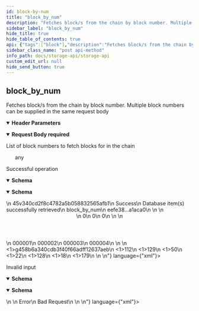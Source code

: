 ```yaml
---
id: block-by-num
title: "block_by_num"
description: "Fetches block/s from the chain by block number. Multiple block numbers can be supplied in the same request body"
sidebar_label: "block_by_num"
hide_title: true
hide_table_of_contents: true
api: {"tags":["block"],"description":"Fetches block/s from the chain by block number. Multiple block numbers can be supplied in the same request body","operationId":"blockByNum","parameters":[{"in":"header","name":"x-request-id","required":true,"description":"An idempotent key for retrieving cached responses from the node","schema":{"type":"array","items":{"type":"string","example":"afac3a3dd8a04538934db1c20cc29767"}}}],"requestBody":{"description":"List of block numbers to fetch blocks for in the chain","content":{"application/json":{"schema":{"example":[0,10,20000]}}},"required":true},"responses":{"200":{"description":"Successful operation","content":{"application/json":{"schema":{"type":"object","properties":{"id":{"type":"string","example":"45v340cd2f8c4782a5b058832565afb1","description":"The ID of the call, which corresponds to the x-request-id used in the header"},"status":{"type":"string","example":"Success","description":"The status of the call, which will be one of either \"Success\", \"Error\", or \"Pending\""},"reason":{"type":"string","example":"Database item(s) successfully retrieved","description":"The reason for the status of the call. Most useful to debug errors"},"route":{"type":"string","example":"block_by_num","description":"The endpoint route that was called"},"content":{"type":"array","items":{"type":"array","items":{"type":"object"},"example":["eefe38...a1aca0",{"block":{"header":{"version":0,"bits":0,"nonce":[],"b_num":0,"seed_value":[],"previous_hash":null,"merkle_root_hash":""},"transactions":["000001","000002","000003","000004"]},"mining_tx_hash_and_nonces":{"1":["g458b6a340cdb3f40f66adff12637aeb",[112,129,50,22,128,18,179]]}}]}}},"title":"ResponseBlockByNum"}},"application/xml":{"schema":{"type":"object","properties":{"id":{"type":"string","example":"45v340cd2f8c4782a5b058832565afb1","description":"The ID of the call, which corresponds to the x-request-id used in the header"},"status":{"type":"string","example":"Success","description":"The status of the call, which will be one of either \"Success\", \"Error\", or \"Pending\""},"reason":{"type":"string","example":"Database item(s) successfully retrieved","description":"The reason for the status of the call. Most useful to debug errors"},"route":{"type":"string","example":"block_by_num","description":"The endpoint route that was called"},"content":{"type":"array","items":{"type":"array","items":{"type":"object"},"example":["eefe38...a1aca0",{"block":{"header":{"version":0,"bits":0,"nonce":[],"b_num":0,"seed_value":[],"previous_hash":null,"merkle_root_hash":""},"transactions":["000001","000002","000003","000004"]},"mining_tx_hash_and_nonces":{"1":["g458b6a340cdb3f40f66adff12637aeb",[112,129,50,22,128,18,179]]}}]}}},"title":"ResponseBlockByNum"}}}},"400":{"description":"Invalid input","content":{"application/json":{"schema":{"type":"object","properties":{"id":{"type":"string","example":null},"status":{"type":"string","example":"Error"},"reason":{"type":"string","example":"Bad Request"},"route":{"type":"string","example":null},"content":{"type":"string","example":null}},"title":"ResponseBadRequest"}},"application/xml":{"schema":{"type":"object","properties":{"id":{"type":"string","example":null},"status":{"type":"string","example":"Error"},"reason":{"type":"string","example":"Bad Request"},"route":{"type":"string","example":null},"content":{"type":"string","example":null}},"title":"ResponseBadRequest"}}}}},"method":"post","path":"/block_by_num","servers":[{"url":"http://49.12.234.10:3001","description":"Storage Node"}],"jsonRequestBodyExample":[0,10,20000],"info":{"title":"Storage API","description":"The Storage node is responsible for storing the full blockchain history. \nOnce blocks are mined by the miners and sent to the Mempool nodes for validation, they are pushed on to the Storage nodes for long-term storage. \nAnybody is allowed to request a full history of the blockchain from the Storage nodes, but they are not required to keep such a history to participate in the network. ","contact":{"email":"byron.houwens@a-block.net"},"license":{"name":"GPL-3.0","url":"https://www.gnu.org/licenses/gpl-3.0.en.html"},"version":"1.0.0"},"postman":{"name":"block_by_num","description":{"content":"Fetches block/s from the chain by block number. Multiple block numbers can be supplied in the same request body","type":"text/plain"},"url":{"path":["block_by_num"],"host":["{{baseUrl}}"],"query":[],"variable":[]},"header":[{"disabled":false,"description":{"content":"(Required) An idempotent key for retrieving cached responses from the node","type":"text/plain"},"key":"x-request-id","value":""},{"key":"Content-Type","value":"application/json"},{"key":"Accept","value":"application/json"}],"method":"POST","body":{"mode":"raw","raw":"\"\"","options":{"raw":{"language":"json"}}}}}
sidebar_class_name: "post api-method"
info_path: docs/storage-api/storage-api
custom_edit_url: null
hide_send_button: true
---
```



## block_by_num



Fetches block/s from the chain by block number. Multiple block numbers can be supplied in the same request body

<details style={{"marginBottom":"1rem"}} data-collapsed={false} open={true}><summary style={{}}><strong>Header Parameters</strong></summary><div><ul><ParamsItem className={"paramsItem"} param={{"in":"header","name":"x-request-id","required":true,"description":"An idempotent key for retrieving cached responses from the node","schema":{"type":"array","items":{"type":"string","example":"afac3a3dd8a04538934db1c20cc29767"}}}}></ParamsItem></ul></div></details><MimeTabs><TabItem label={"application/json"} value={"application/json-schema"}><details style={{}} data-collapsed={false} open={true}><summary style={{"textAlign":"left"}}><strong>Request Body</strong><strong style={{"fontSize":"var(--ifm-code-font-size)","color":"var(--openapi-required)"}}> required</strong></summary><div style={{"textAlign":"left","marginLeft":"1rem"}}><div style={{"marginTop":"1rem","marginBottom":"1rem"}}>

List of block numbers to fetch blocks for in the chain

</div></div><ul style={{"marginLeft":"1rem"}}>any</ul></details></TabItem></MimeTabs><div><ApiTabs><TabItem label={"200"} value={"200"}><div>

Successful operation

</div><div><MimeTabs schemaType={"response"}><TabItem label={"application/json"} value={"application/json"}><SchemaTabs><TabItem label={"Schema"} value={"Schema"}><details style={{}} data-collapsed={false} open={true}><summary style={{"textAlign":"left"}}><strong>Schema</strong></summary><div style={{"textAlign":"left","marginLeft":"1rem"}}></div><ul style={{"marginLeft":"1rem"}}><SchemaItem collapsible={false} name={"id"} required={false} schemaName={"string"} qualifierMessage={undefined} schema={{"type":"string","example":"45v340cd2f8c4782a5b058832565afb1","description":"The ID of the call, which corresponds to the x-request-id used in the header"}}></SchemaItem><SchemaItem collapsible={false} name={"status"} required={false} schemaName={"string"} qualifierMessage={undefined} schema={{"type":"string","example":"Success","description":"The status of the call, which will be one of either \"Success\", \"Error\", or \"Pending\""}}></SchemaItem><SchemaItem collapsible={false} name={"reason"} required={false} schemaName={"string"} qualifierMessage={undefined} schema={{"type":"string","example":"Database item(s) successfully retrieved","description":"The reason for the status of the call. Most useful to debug errors"}}></SchemaItem><SchemaItem collapsible={false} name={"route"} required={false} schemaName={"string"} qualifierMessage={undefined} schema={{"type":"string","example":"block_by_num","description":"The endpoint route that was called"}}></SchemaItem><SchemaItem collapsible={false} name={"content"} required={false} schemaName={"array[]"} qualifierMessage={undefined} schema={{"type":"array","items":{"type":"array","items":{"type":"object"},"example":["eefe38...a1aca0",{"block":{"header":{"version":0,"bits":0,"nonce":[],"b_num":0,"seed_value":[],"previous_hash":null,"merkle_root_hash":""},"transactions":["000001","000002","000003","000004"]},"mining_tx_hash_and_nonces":{"1":["g458b6a340cdb3f40f66adff12637aeb",[112,129,50,22,128,18,179]]}}]}}}></SchemaItem></ul></details></TabItem><TabItem label={"Example (from schema)"} value={"Example (from schema)"}><ResponseSamples responseExample={"{\n  \"id\": \"45v340cd2f8c4782a5b058832565afb1\",\n  \"status\": \"Success\",\n  \"reason\": \"Database item(s) successfully retrieved\",\n  \"route\": \"block_by_num\",\n  \"content\": [\n    [\n      \"eefe38...a1aca0\",\n      {\n        \"block\": {\n          \"header\": {\n            \"version\": 0,\n            \"bits\": 0,\n            \"nonce\": [],\n            \"b_num\": 0,\n            \"seed_value\": [],\n            \"previous_hash\": null,\n            \"merkle_root_hash\": \"\"\n          },\n          \"transactions\": [\n            \"000001\",\n            \"000002\",\n            \"000003\",\n            \"000004\"\n          ]\n        },\n        \"mining_tx_hash_and_nonces\": {\n          \"1\": [\n            \"g458b6a340cdb3f40f66adff12637aeb\",\n            [\n              112,\n              129,\n              50,\n              22,\n              128,\n              18,\n              179\n            ]\n          ]\n        }\n      }\n    ]\n  ]\n}"} language={"json"}></ResponseSamples></TabItem></SchemaTabs></TabItem><TabItem label={"application/xml"} value={"application/xml"}><SchemaTabs><TabItem label={"Schema"} value={"Schema"}><details style={{}} data-collapsed={false} open={true}><summary style={{"textAlign":"left"}}><strong>Schema</strong></summary><div style={{"textAlign":"left","marginLeft":"1rem"}}></div><ul style={{"marginLeft":"1rem"}}><SchemaItem collapsible={false} name={"id"} required={false} schemaName={"string"} qualifierMessage={undefined} schema={{"type":"string","example":"45v340cd2f8c4782a5b058832565afb1","description":"The ID of the call, which corresponds to the x-request-id used in the header"}}></SchemaItem><SchemaItem collapsible={false} name={"status"} required={false} schemaName={"string"} qualifierMessage={undefined} schema={{"type":"string","example":"Success","description":"The status of the call, which will be one of either \"Success\", \"Error\", or \"Pending\""}}></SchemaItem><SchemaItem collapsible={false} name={"reason"} required={false} schemaName={"string"} qualifierMessage={undefined} schema={{"type":"string","example":"Database item(s) successfully retrieved","description":"The reason for the status of the call. Most useful to debug errors"}}></SchemaItem><SchemaItem collapsible={false} name={"route"} required={false} schemaName={"string"} qualifierMessage={undefined} schema={{"type":"string","example":"block_by_num","description":"The endpoint route that was called"}}></SchemaItem><SchemaItem collapsible={false} name={"content"} required={false} schemaName={"array[]"} qualifierMessage={undefined} schema={{"type":"array","items":{"type":"array","items":{"type":"object"},"example":["eefe38...a1aca0",{"block":{"header":{"version":0,"bits":0,"nonce":[],"b_num":0,"seed_value":[],"previous_hash":null,"merkle_root_hash":""},"transactions":["000001","000002","000003","000004"]},"mining_tx_hash_and_nonces":{"1":["g458b6a340cdb3f40f66adff12637aeb",[112,129,50,22,128,18,179]]}}]}}}></SchemaItem></ul></details></TabItem><TabItem label={"Example (from schema)"} value={"Example (from schema)"}><ResponseSamples responseExample={"<root>\n  <id>45v340cd2f8c4782a5b058832565afb1</id>\n  <status>Success</status>\n  <reason>Database item(s) successfully retrieved</reason>\n  <route>block_by_num</route>\n  <content>eefe38...a1aca0</content>\n  <content>\n    <block>\n      <header>\n        <version>0</version>\n        <bits>0</bits>\n        <b_num>0</b_num>\n        <previous_hash/>\n        <merkle_root_hash></merkle_root_hash>\n      </header>\n      <transactions>000001</transactions>\n      <transactions>000002</transactions>\n      <transactions>000003</transactions>\n      <transactions>000004</transactions>\n    </block>\n    <mining_tx_hash_and_nonces>\n      <1>g458b6a340cdb3f40f66adff12637aeb</1>\n      <1>112</1>\n      <1>129</1>\n      <1>50</1>\n      <1>22</1>\n      <1>128</1>\n      <1>18</1>\n      <1>179</1>\n    </mining_tx_hash_and_nonces>\n  </content>\n</root>"} language={"xml"}></ResponseSamples></TabItem></SchemaTabs></TabItem></MimeTabs></div></TabItem><TabItem label={"400"} value={"400"}><div>

Invalid input

</div><div><MimeTabs schemaType={"response"}><TabItem label={"application/json"} value={"application/json"}><SchemaTabs><TabItem label={"Schema"} value={"Schema"}><details style={{}} data-collapsed={false} open={true}><summary style={{"textAlign":"left"}}><strong>Schema</strong></summary><div style={{"textAlign":"left","marginLeft":"1rem"}}></div><ul style={{"marginLeft":"1rem"}}><SchemaItem collapsible={false} name={"id"} required={false} schemaName={"string"} qualifierMessage={undefined} schema={{"type":"string","example":null}}></SchemaItem><SchemaItem collapsible={false} name={"status"} required={false} schemaName={"string"} qualifierMessage={undefined} schema={{"type":"string","example":"Error"}}></SchemaItem><SchemaItem collapsible={false} name={"reason"} required={false} schemaName={"string"} qualifierMessage={undefined} schema={{"type":"string","example":"Bad Request"}}></SchemaItem><SchemaItem collapsible={false} name={"route"} required={false} schemaName={"string"} qualifierMessage={undefined} schema={{"type":"string","example":null}}></SchemaItem><SchemaItem collapsible={false} name={"content"} required={false} schemaName={"string"} qualifierMessage={undefined} schema={{"type":"string","example":null}}></SchemaItem></ul></details></TabItem><TabItem label={"Example (from schema)"} value={"Example (from schema)"}><ResponseSamples responseExample={"{\n  \"id\": null,\n  \"status\": \"Error\",\n  \"reason\": \"Bad Request\",\n  \"route\": null,\n  \"content\": null\n}"} language={"json"}></ResponseSamples></TabItem></SchemaTabs></TabItem><TabItem label={"application/xml"} value={"application/xml"}><SchemaTabs><TabItem label={"Schema"} value={"Schema"}><details style={{}} data-collapsed={false} open={true}><summary style={{"textAlign":"left"}}><strong>Schema</strong></summary><div style={{"textAlign":"left","marginLeft":"1rem"}}></div><ul style={{"marginLeft":"1rem"}}><SchemaItem collapsible={false} name={"id"} required={false} schemaName={"string"} qualifierMessage={undefined} schema={{"type":"string","example":null}}></SchemaItem><SchemaItem collapsible={false} name={"status"} required={false} schemaName={"string"} qualifierMessage={undefined} schema={{"type":"string","example":"Error"}}></SchemaItem><SchemaItem collapsible={false} name={"reason"} required={false} schemaName={"string"} qualifierMessage={undefined} schema={{"type":"string","example":"Bad Request"}}></SchemaItem><SchemaItem collapsible={false} name={"route"} required={false} schemaName={"string"} qualifierMessage={undefined} schema={{"type":"string","example":null}}></SchemaItem><SchemaItem collapsible={false} name={"content"} required={false} schemaName={"string"} qualifierMessage={undefined} schema={{"type":"string","example":null}}></SchemaItem></ul></details></TabItem><TabItem label={"Example (from schema)"} value={"Example (from schema)"}><ResponseSamples responseExample={"<root>\n  <id/>\n  <status>Error</status>\n  <reason>Bad Request</reason>\n  <route/>\n  <content/>\n</root>"} language={"xml"}></ResponseSamples></TabItem></SchemaTabs></TabItem></MimeTabs></div></TabItem></ApiTabs></div>
      